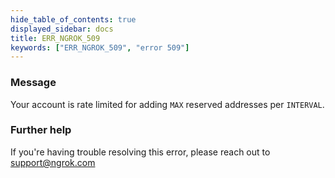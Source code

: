 ```yaml
---
hide_table_of_contents: true
displayed_sidebar: docs
title: ERR_NGROK_509
keywords: ["ERR_NGROK_509", "error 509"]
---
```


### Message

Your account is rate limited for adding `MAX` reserved addresses per `INTERVAL`.

### Further help

If you're having trouble resolving this error, please reach out to [support@ngrok.com](mailto:support@ngrok.com?subject=Help%20with%20ERR_NGROK_509)
